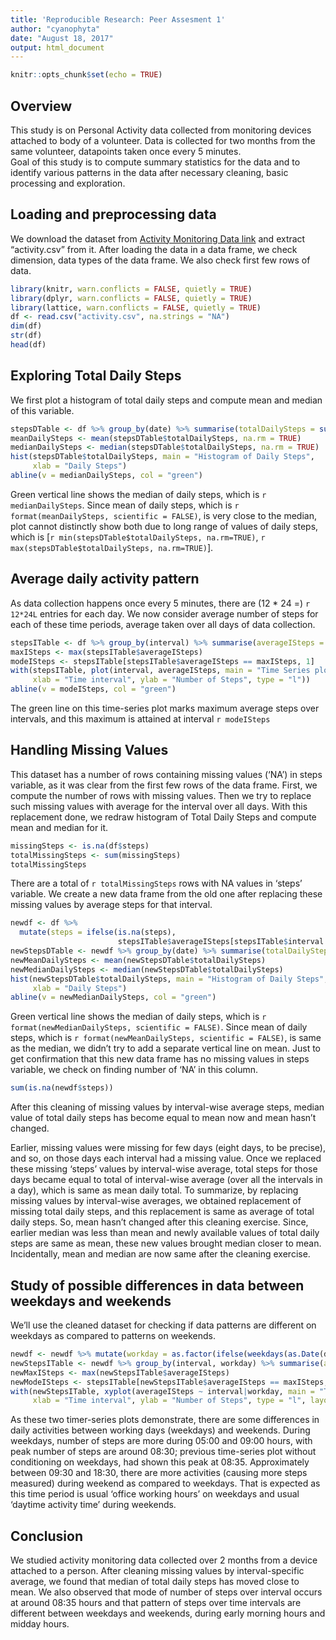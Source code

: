 ---
title: 'Reproducible Research: Peer Assesment 1'
author: "cyanophyta"
date: "August 18, 2017"
output: html_document
---

```{r setup, include=FALSE}
knitr::opts_chunk$set(echo = TRUE)
```
## Overview

This study is on Personal Activity data collected from monitoring devices attached to body of a volunteer. Data is collected for two months from the same volunteer, datapoints taken once every 5 minutes.  
Goal of this study is to compute summary statistics for the data and to identify various patterns in the data after necessary cleaning, basic processing and exploration.

## Loading and preprocessing data

We download the dataset from [Activity Monitoring Data link][1] and extract "activity.csv" from it. After loading the data in a data frame, we check dimension, data types of the data frame. We also check first few rows of data. 

[1]: https://d396qusza40orc.cloudfront.net/repdata%2Fdata%2Factivity.zip "Activity Monitoring Data link"

```{r}
library(knitr, warn.conflicts = FALSE, quietly = TRUE)
library(dplyr, warn.conflicts = FALSE, quietly = TRUE)
library(lattice, warn.conflicts = FALSE, quietly = TRUE)
df <- read.csv("activity.csv", na.strings = "NA")
dim(df)
str(df)
head(df)
```

## Exploring Total Daily Steps

We first plot a histogram of total daily steps and compute mean and median of this variable.

```{r}
stepsDTable <- df %>% group_by(date) %>% summarise(totalDailySteps = sum(steps))
meanDailySteps <- mean(stepsDTable$totalDailySteps, na.rm = TRUE)
medianDailySteps <- median(stepsDTable$totalDailySteps, na.rm = TRUE)
hist(stepsDTable$totalDailySteps, main = "Histogram of Daily Steps", 
     xlab = "Daily Steps")
abline(v = medianDailySteps, col = "green")
```

Green vertical line shows the median of daily steps, which is `r medianDailySteps`. Since mean of daily steps, which is `r format(meanDailySteps, scientific = FALSE)`, is very close to the median, plot cannot distinctly show both due to long range of values of daily steps, which is [`r min(stepsDTable$totalDailySteps, na.rm=TRUE)`, `r max(stepsDTable$totalDailySteps, na.rm=TRUE)`].

## Average daily activity pattern

As data collection happens once every 5 minutes, there are (12 * 24 =) `r 12*24L` entries for each day. We now consider average number of steps for each of these time periods, average taken over all days of data collection.

```{r}
stepsITable <- df %>% group_by(interval) %>% summarise(averageISteps = mean(steps, na.rm = TRUE))
maxISteps <- max(stepsITable$averageISteps)
modeISteps <- stepsITable[stepsITable$averageISteps == maxISteps, 1]
with(stepsITable, plot(interval, averageISteps, main = "Time Series plot of Average Steps over intervals", 
     xlab = "Time interval", ylab = "Number of Steps", type = "l"))
abline(v = modeISteps, col = "green")
```

The green line on this time-series plot marks maximum average steps over intervals, and this maximum is attained at interval `r modeISteps`

## Handling Missing Values

This dataset has a number of rows containing missing values ('NA') in steps variable, as it was clear from the first few rows of the data frame. First, we compute the number of rows with missing values. Then we try to replace such missing values with average for the interval over all days. With this replacement done, we redraw histogram of Total Daily Steps and compute mean and median for it.

```{r}
missingSteps <- is.na(df$steps)
totalMissingSteps <- sum(missingSteps)
totalMissingSteps
```
There are a total of `r totalMissingSteps` rows with NA values in 'steps' variable. We create a new data frame from the old one after replacing these missing values by average steps for that interval.

```{r}
newdf <- df %>% 
  mutate(steps = ifelse(is.na(steps), 
                        stepsITable$averageISteps[stepsITable$interval %in% interval], steps))
newStepsDTable <- newdf %>% group_by(date) %>% summarise(totalDailySteps = sum(steps))
newMeanDailySteps <- mean(newStepsDTable$totalDailySteps)
newMedianDailySteps <- median(newStepsDTable$totalDailySteps)
hist(newStepsDTable$totalDailySteps, main = "Histogram of Daily Steps", 
     xlab = "Daily Steps")
abline(v = newMedianDailySteps, col = "green")
```

Green vertical line shows the median of daily steps, which is `r format(newMedianDailySteps, scientific = FALSE)`. Since mean of daily steps, which is `r format(newMeanDailySteps, scientific = FALSE)`, is same as the median, we didn't try to add a separate vertical line on mean. Just to get confirmation that this new data frame has no missing values in steps variable, we check on finding number of 'NA' in this column. 

```{r}
sum(is.na(newdf$steps))
```

After this cleaning of missing values by interval-wise average steps, median value of total daily steps has become equal to mean now and mean hasn't changed. 

Earlier, missing values were missing for few days (eight days, to be precise), and so, on those days each interval had a missing value. Once we replaced these missing 'steps' values by interval-wise average, total steps for those days became equal to total of interval-wise average (over all the  intervals in a day), which is same as mean daily total. To summarize, by replacing missing values by interval-wise averages, we obtained replacement of missing total daily steps, and this replacement is same as average of total daily steps. So, mean hasn't changed after this cleaning exercise. Since, earlier median was less than mean and newly available values of total daily steps are same as mean, these new values brought median closer to mean. Incidentally, mean and median are now same after the cleaning exercise.

## Study of possible differences in data between weekdays and weekends

We'll use the cleaned dataset for checking if data patterns are different on weekdays as compared to patterns on weekends.

```{r}
newdf <- newdf %>% mutate(workday = as.factor(ifelse(weekdays(as.Date(date), abbreviate = TRUE) %in% c("Sat", "Sun"), "weekend", "weekday")))
newStepsITable <- newdf %>% group_by(interval, workday) %>% summarise(averageISteps = mean(steps))
newMaxISteps <- max(newStepsITable$averageISteps)
newModeISteps <- stepsITable[newStepsITable$averageISteps == maxISteps, 1]
with(newStepsITable, xyplot(averageISteps ~ interval|workday, main = "Time Series plot of Average Steps over intervals factored by workday type", 
     xlab = "Time interval", ylab = "Number of Steps", type = "l", layout = c(1, 2)))
```

As these two timer-series plots demonstrate, there are some differences in daily activities between working days (weekdays) and weekends. During weekdays, number of steps are more during 05:00 and 09:00 hours, with peak number of steps are around 08:30; previous time-series plot without conditioning on weekdays, had shown this peak at 08:35. Approximately between 09:30 and 18:30, there are more activities (causing more steps measured) during weekend as compared to weekdays. That is expected as this time period is usual 'office working hours' on weekdays and usual 'daytime activity time' during weekends.

## Conclusion
We studied activity monitoring data collected over 2 months from a device attached to a person. After cleaning missing values by interval-specific average, we found that median of total daily steps has moved close to mean. We also observed that mode of number of steps over interval occurs at around 08:35 hours and that pattern of steps over time intervals are different between weekdays and weekends, during early morning hours and midday hours.
